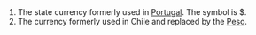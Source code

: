 ==[[]]==

==[[]]==

# The state currency formerly used in [[Portugal]]. The symbol is $.
# The currency formerly used in Chile and replaced by the [[Peso]].